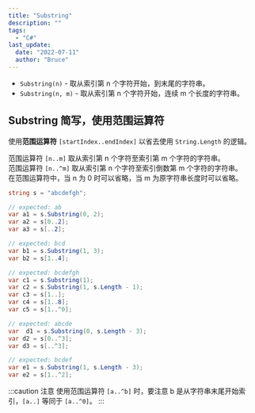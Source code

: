 ```yaml
---
title: "Substring"
description: ""
tags:
  - "C#"
last_update:
  date: "2022-07-11"
  author: "Bruce"
---
```



- `Substring(n)` - 取从索引第 n 个字符开始，到末尾的字符串。
- `Substring(n, m)` - 取从索引第 n 个字符开始，连续 m 个长度的字符串。

## Substring 简写，使用范围运算符

使用**范围运算符** `[startIndex..endIndex]` 以省去使用 `String.Length` 的逻辑。

范围运算符 `[n..m]` 取从<TH>索引第 n 个字符</TH>至<TH>索引第 m 个字符</TH>的字符串。  
范围运算符 `[n..^m]` 取从<TH>索引第 n 个字符</TH>至<TH>索引倒数第 m 个字符</TH>的字符串。  
在范围运算符中，当 <TH>n 为 0 时可以省略</TH>，当 <TH>m 为原字符串长度</TH>时<TH>可以省略</TH>。

```csharp title="C#" showLineNumbers
string s = "abcdefgh";

// expected: ab
var a1 = s.Substring(0, 2);
var a2 = s[0..2];
var a3 = s[..2];

// expected: bcd
var b1 = s.Substring(1, 3);
var b2 = s[1..4];

// expected: bcdefgh
var c1 = s.Substring(1);
var c2 = s.Substring(1, s.Length - 1);
var c3 = s[1..];
var c4 = s[1..8];
var c5 = s[1..^0];

// expected: abcde
var  d1 = s.Substring(0, s.Length - 3);
var d2 = s[0..^3];
var d3 = s[..^3];

// expected: bcdef
var e1 = s.Substring(1, s.Length - 3);
var e2 = s[1..^2];
```

:::caution 注意
使用范围运算符 `[a..^b]` 时，要注意 b 是从字符串末尾开始索引，`[a..]` 等同于 `[a..^0]`。
:::

